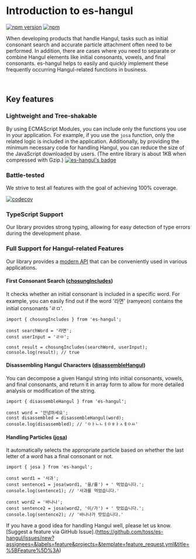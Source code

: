 
# Introduction to es-hangul

[![npm version](https://img.shields.io/npm/v/es-hangul?color=000&labelColor=000&logo=npm&label=)](https://www.npmjs.com/package/es-hangul) [![npm](https://img.shields.io/npm/dm/es-hangul?color=000&labelColor=000)](https://www.npmjs.com/package/es-hangul)

When developing products that handle Hangul, tasks such as initial consonant search and accurate particle attachment often need to be performed. In addition, there are cases where you need to separate or combine Hangul elements like initial consonants, vowels, and final consonants. es-hangul helps to easily and quickly implement these frequently occurring Hangul-related functions in business.

<br />

## Key features

<Steps>

### Lightweight and Tree-shakable

By using ECMAScript Modules, you can include only the functions you use in your application. For example, if you use the `josa` function, only the related logic is included in the application. Additionally, by providing the minimum necessary code for handling Hangul, you can reduce the size of the JavaScript downloaded by users. (The entire library is about 1KB when compressed with Gzip.) [![es-hangul's badge](https://deno.bundlejs.com/?q=es-hangul&badge=detailed)](https://bundlejs.com/?q=es-hangul)

### Battle-tested

We strive to test all features with the goal of achieving 100% coverage.

[![codecov](https://codecov.io/gh/toss/es-hangul/branch/main/graph/badge.svg?token=토큰추가가필요합니다)](https://codecov.io/gh/toss/es-hangul)

### TypeScript Support

Our library provides strong typing, allowing for easy detection of type errors during the development phase.

### Full Support for Hangul-related Features

Our library provides a [modern API](./api/chosungIncludes) that can be conveniently used in various applications.

#### First Consonant Search ([chosungIncludes](./api/chosungIncludes))

It checks whether an initial consonant is included in a specific word. For example, you can easily find out if the word '라면' (ramyeon) contains the initial consonants 'ㄹㅁ'.

```tsx /chosungIncludes/
import { chosungIncludes } from 'es-hangul';

const searchWord = '라면';
const userInput = 'ㄹㅁ';

const result = chosungIncludes(searchWord, userInput);
console.log(result); // true
```

#### Disassembling Hangul Characters ([disassembleHangul](./api/disassembleHangul))

You can decompose a given Hangul string into initial consonants, vowels, and final consonants, and return it in array form to allow for more detailed analysis or modification of the string.

```tsx /disassembleHangul/
import { disassembleHangul } from 'es-hangul';

const word = '안녕하세요';
const disassembled = disassembleHangul(word);
console.log(disassembled); // 'ㅇㅏㄴㄴㅕㅇㅎㅏㅅㅔㅇㅛ'
```

#### Handling Particles ([josa](./api/josa))

It automatically selects the appropriate particle based on whether the last letter of a word has a final consonant or not.

```tsx /josa/
import { josa } from 'es-hangul';

const word1 = '사과';
const sentence1 = josa(word1, '을/를') + ' 먹었습니다.';
console.log(sentence1); // '사과를 먹었습니다.'

const word2 = '바나나';
const sentence2 = josa(word2, '이/가') + ' 맛있습니다.';
console.log(sentence2); // '바나나가 맛있습니다.'
```

<Callout type="info">

If you have a good idea for handling Hangul well, please let us know. [Suggest a feature via GitHub Issue].(https://github.com/toss/es-hangul/issues/new?assignees=&labels=feature&projects=&template=feature_request.yml&title=%5BFeature%5D%3A)

</Callout>

</Steps>
